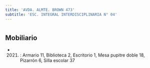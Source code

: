 ```yaml
---
title: 'AVDA. ALMTE. BROWN 473'
subtitle: 'ESC. INTEGRAL INTERDISCIPLINARIA N° 04'
---
```


#


## Mobiliario

*  (2021) : Armario 11, Biblioteca 2, Escritorio 1, Mesa pupitre doble 18, Pizarrón 6, Silla escolar 37 



